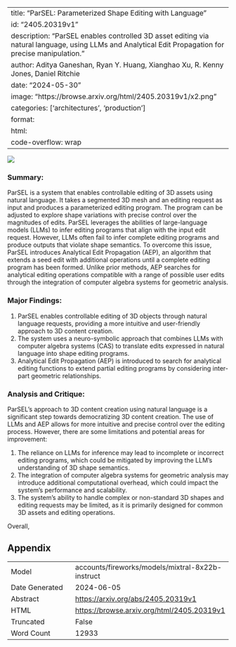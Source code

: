 
---
title: "ParSEL: Parameterized Shape Editing with Language"
id: "2405.20319v1"
description: "ParSEL enables controlled 3D asset editing via natural language, using LLMs and Analytical Edit Propagation for precise manipulation."
author: Aditya Ganeshan, Ryan Y. Huang, Xianghao Xu, R. Kenny Jones, Daniel Ritchie
date: "2024-05-30"
image: "https://browse.arxiv.org/html/2405.20319v1/x2.png"
categories: ['architectures', 'production']
format:
  html:
    code-overflow: wrap
---

![](https://browse.arxiv.org/html/2405.20319v1/x2.png)

### Summary:

ParSEL is a system that enables controllable editing of 3D assets using natural language. It takes a segmented 3D mesh and an editing request as input and produces a parameterized editing program. The program can be adjusted to explore shape variations with precise control over the magnitudes of edits. ParSEL leverages the abilities of large-language models (LLMs) to infer editing programs that align with the input edit request. However, LLMs often fail to infer complete editing programs and produce outputs that violate shape semantics. To overcome this issue, ParSEL introduces Analytical Edit Propagation (AEP), an algorithm that extends a seed edit with additional operations until a complete editing program has been formed. Unlike prior methods, AEP searches for analytical editing operations compatible with a range of possible user edits through the integration of computer algebra systems for geometric analysis.

### Major Findings:

1. ParSEL enables controllable editing of 3D objects through natural language requests, providing a more intuitive and user-friendly approach to 3D content creation.
2. The system uses a neuro-symbolic approach that combines LLMs with computer algebra systems (CAS) to translate edits expressed in natural language into shape editing programs.
3. Analytical Edit Propagation (AEP) is introduced to search for analytical editing functions to extend partial editing programs by considering inter-part geometric relationships.

### Analysis and Critique:

ParSEL's approach to 3D content creation using natural language is a significant step towards democratizing 3D content creation. The use of LLMs and AEP allows for more intuitive and precise control over the editing process. However, there are some limitations and potential areas for improvement:

1. The reliance on LLMs for inference may lead to incomplete or incorrect editing programs, which could be mitigated by improving the LLM's understanding of 3D shape semantics.
2. The integration of computer algebra systems for geometric analysis may introduce additional computational overhead, which could impact the system's performance and scalability.
3. The system's ability to handle complex or non-standard 3D shapes and editing requests may be limited, as it is primarily designed for common 3D assets and editing operations.

Overall,

## Appendix

|          |          |
|----------|----------|
| Model     | accounts/fireworks/models/mixtral-8x22b-instruct       |
| Date Generated     | 2024-06-05       |
| Abstract | [https://arxiv.org/abs/2405.20319v1](https://arxiv.org/abs/2405.20319v1)        |
| HTML     | [https://browse.arxiv.org/html/2405.20319v1](https://browse.arxiv.org/html/2405.20319v1)       |
| Truncated       | False       |
| Word Count       | 12933       |